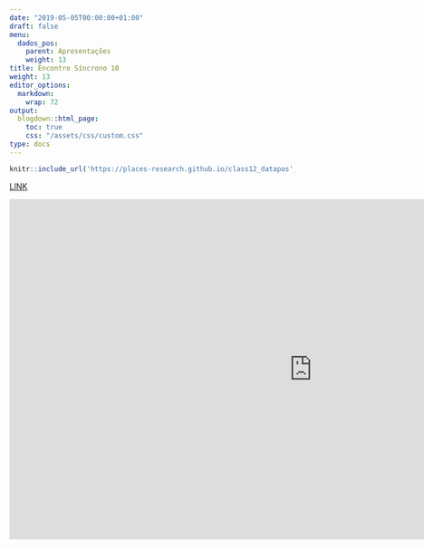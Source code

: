 ```yaml
---
date: "2019-05-05T00:00:00+01:00"
draft: false
menu:
  dados_pos:
    parent: Apresentações
    weight: 13
title: Encontro Síncrono 10
weight: 13
editor_options: 
  markdown: 
    wrap: 72
output: 
  blogdown::html_page:
    toc: true
    css: "/assets/css/custom.css"
type: docs
---
```



```r
knitr::include_url('https://places-research.github.io/class12_datapos', height = "400px")
```

[LINK](https://places-research.github.io/class12_datapos)


<iframe width="1068" height="601" src="https://www.youtube.com/embed/OHfxdG1BQVA" title="YouTube video player" frameborder="0" allow="accelerometer; autoplay; clipboard-write; encrypted-media; gyroscope; picture-in-picture" allowfullscreen></iframe>